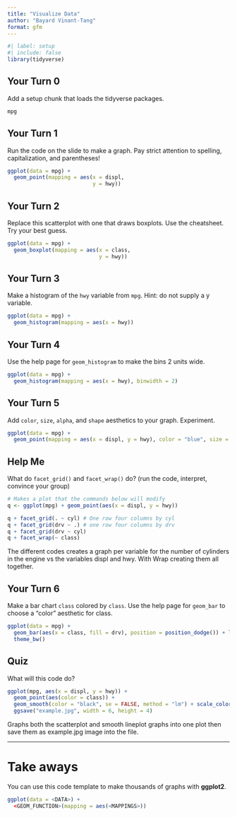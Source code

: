 ```yaml
---
title: "Visualize Data"
author: "Bayard Vinant-Tang"
format: gfm
---
```



```r
#| label: setup
#| include: false
library(tidyverse)
```



## Your Turn 0

Add a setup chunk that loads the tidyverse packages.


```r
mpg
```


## Your Turn 1

Run the code on the slide to make a graph. Pay strict attention to spelling, capitalization, and parentheses!

```r
ggplot(data = mpg) +
  geom_point(mapping = aes(x = displ,
                           y = hwy))
```


## Your Turn 2

Replace this scatterplot with one that draws boxplots. Use the cheatsheet. Try your best guess.

```r
ggplot(data = mpg) +
  geom_boxplot(mapping = aes(x = class,
                             y = hwy))
```


## Your Turn 3

Make a histogram of the `hwy` variable from `mpg`. Hint: do not supply a y variable.

```r
ggplot(data = mpg) +
  geom_histogram(mapping = aes(x = hwy))
```

## Your Turn 4

Use the help page for `geom_histogram` to make the bins 2 units wide.

```r
ggplot(data = mpg) +
  geom_histogram(mapping = aes(x = hwy), binwidth = 2)
```


## Your Turn 5

Add `color`, `size`, `alpha`, and `shape` aesthetics to your graph. Experiment.  

```r
ggplot(data = mpg) +
  geom_point(mapping = aes(x = displ, y = hwy), color = "blue", size = 3, alpha = .5, shape = 20)
```

## Help Me

What do `facet_grid()` and `facet_wrap()` do? 
(run the code, interpret, convince your group)

```r
# Makes a plot that the commands below will modify
q <- ggplot(mpg) + geom_point(aes(x = displ, y = hwy))

q + facet_grid(. ~ cyl) # One row four columns by cyl
q + facet_grid(drv ~ .) # one row four columns by drv
q + facet_grid(drv ~ cyl)
q + facet_wrap(~ class)
```
The different codes creates a graph per variable for the number of cylinders in the engine vs the variables displ and hwy. With Wrap creating them all together.

## Your Turn 6

Make a bar chart `class` colored by `class`. Use the help page for `geom_bar` to choose a "color" aesthetic for class.

```r
ggplot(data = mpg) +
  geom_bar(aes(x = class, fill = drv), position = position_dodge()) + labs( x = "Class of Vehicle", y = "Number of Vehicles in sample", fill = "Type of Drive") +
  theme_bw()
```

## Quiz

What will this code do?

```r
ggplot(mpg, aes(x = displ, y = hwy)) + 
  geom_point(aes(color = class)) +
  geom_smooth(color = "black", se = FALSE, method = "lm") + scale_color_viridis_d() 
  ggsave("example.jpg", width = 6, height = 4)
```
Graphs both the scatterplot and smooth lineplot graphs into one plot then save them as example.jpg image into the file.

***

# Take aways

You can use this code template to make thousands of graphs with **ggplot2**.

```r
ggplot(data = <DATA>) +
  <GEOM_FUNCTION>(mapping = aes(<MAPPINGS>))
```